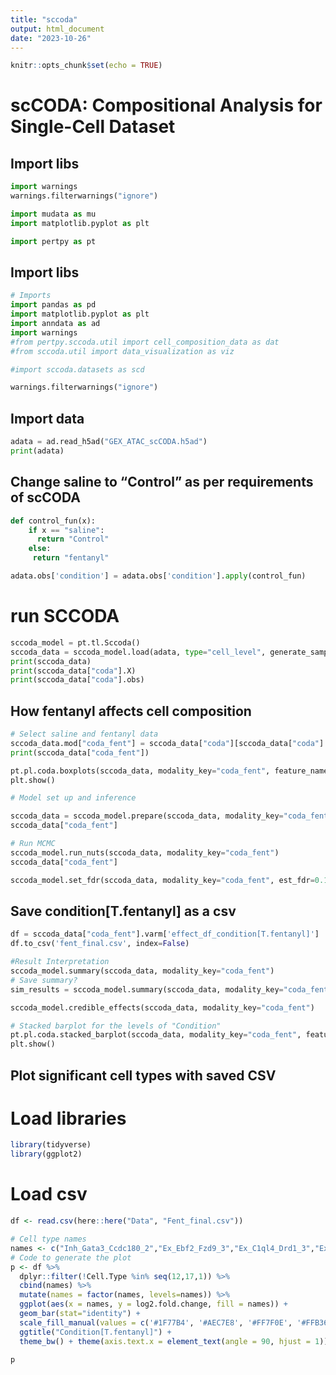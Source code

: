 ```yaml
---
title: "sccoda"
output: html_document
date: "2023-10-26"
---
```


```r
knitr::opts_chunk$set(echo = TRUE)
```

# scCODA: Compositional Analysis for Single-Cell Dataset 

## Import libs
```python
import warnings
warnings.filterwarnings("ignore")

import mudata as mu
import matplotlib.pyplot as plt

import pertpy as pt
```


## Import libs 
```python
# Imports
import pandas as pd
import matplotlib.pyplot as plt
import anndata as ad
import warnings
#from pertpy.sccoda.util import cell_composition_data as dat
#from sccoda.util import data_visualization as viz

#import sccoda.datasets as scd

warnings.filterwarnings("ignore")
```

## Import data 
```python
adata = ad.read_h5ad("GEX_ATAC_scCODA.h5ad")
print(adata)

```

## Change saline to "Control" as per requirements of scCODA 
```python
def control_fun(x):
    if x == "saline":
      return "Control"
    else:
     return "fentanyl"

adata.obs['condition'] = adata.obs['condition'].apply(control_fun)

```


# run SCCODA
```python
sccoda_model = pt.tl.Sccoda()
sccoda_data = sccoda_model.load(adata, type="cell_level", generate_sample_level=True, cell_type_identifier="seurat_clusters", sample_identifier="SampleID", covariate_obs=["condition", "sex", "seurat_clusters"])
print(sccoda_data)
print(sccoda_data["coda"].X)
print(sccoda_data["coda"].obs)
```

## How fentanyl affects cell composition 
```python
# Select saline and fentanyl data
sccoda_data.mod["coda_fent"] = sccoda_data["coda"][sccoda_data["coda"].obs["condition"].isin(["Control", "fentanyl"])].copy()
print(sccoda_data["coda_fent"])
```

```python
pt.pl.coda.boxplots(sccoda_data, modality_key="coda_fent", feature_name="condition", add_dots=True)
plt.show()
```

```python
# Model set up and inference 

sccoda_data = sccoda_model.prepare(sccoda_data, modality_key="coda_fent", formula="condition", reference_cell_type="automatic")
sccoda_data["coda_fent"]
```
```python
# Run MCMC
sccoda_model.run_nuts(sccoda_data, modality_key="coda_fent")
sccoda_data["coda_fent"]
```
```python
sccoda_model.set_fdr(sccoda_data, modality_key="coda_fent", est_fdr=0.1)
```

## Save condition[T.fentanyl] as a csv 
```python
df = sccoda_data["coda_fent"].varm['effect_df_condition[T.fentanyl]'] 
df.to_csv('fent_final.csv', index=False)
```

```python
#Result Interpretation 
sccoda_model.summary(sccoda_data, modality_key="coda_fent")
# Save summary?
sim_results = sccoda_model.summary(sccoda_data, modality_key="coda_fent")
```

```python
sccoda_model.credible_effects(sccoda_data, modality_key="coda_fent")
```

```python
# Stacked barplot for the levels of "Condition"
pt.pl.coda.stacked_barplot(sccoda_data, modality_key="coda_fent", feature_name="condition")
plt.show()
```

## Plot significant cell types with saved CSV

# Load libraries 
```r
library(tidyverse)
library(ggplot2)
```

# Load csv 
```r
df <- read.csv(here::here("Data", "Fent_final.csv"))
```

```r
# Cell type names
names <- c("Inh_Gata3_Ccdc180_2","Ex_Ebf2_Fzd9_3","Ex_C1ql4_Drd1_3","Ex_Onecut3_Spag16_3","Ex_Fbxo40_Kcnk5_1","Fibro_Eya2_Ccdc192_2","Ex_C1ql4_Prdm6","Ex_Plekhg1_Nox4_Kcp_2","Inh_Frm7_Otop1_1","Ex_Ebf2_Layn","Ex_Tfap2b_Ccdc172_Calcr","Endo_Flt1_Lrg1_1")
# Code to generate the plot
p <- df %>%
  dplyr::filter(!Cell.Type %in% seq(12,17,1)) %>%
  cbind(names) %>%
  mutate(names = factor(names, levels=names)) %>%
  ggplot(aes(x = names, y = log2.fold.change, fill = names)) +
  geom_bar(stat="identity") +
  scale_fill_manual(values = c('#1F77B4', '#AEC7E8', '#FF7F0E', '#FFB366', '#2CA02C', '#98DF8A', '#D62728', '#FF9896', '#9467BD', '#C5B0D5', '#8C564B', '#D2B48C' )) + labs(fill = "Cell Type", x = "Cell Type", y = "Log2-fold change") + 
  ggtitle("Condition[T.fentanyl]") +
  theme_bw() + theme(axis.text.x = element_text(angle = 90, hjust = 1))

p
```



